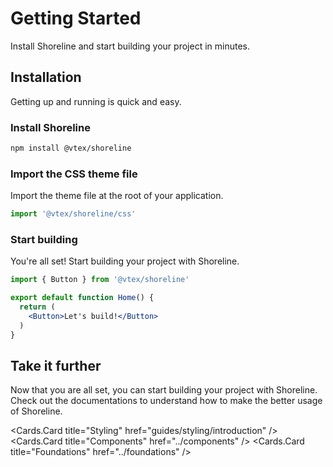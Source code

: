 
# Getting Started

Install Shoreline and start building your project in minutes.

## Installation

Getting up and running is quick and easy.

<Steps>

### Install Shoreline

```sh npm2yarn copy
npm install @vtex/shoreline
```

### Import the CSS theme file

Import the theme file at the root of your application.

```jsx copy
import '@vtex/shoreline/css'
```

### Start building

You're all set! Start building your project with Shoreline.

```jsx
import { Button } from '@vtex/shoreline'

export default function Home() {
  return (
    <Button>Let's build!</Button>
  )
}
```

</Steps>

## Take it further

Now that you are all set, you can start building your project with Shoreline. Check out the documentations to understand how to make the better usage of Shoreline.

<Cards>

<Cards.Card title="Styling" href="guides/styling/introduction" />
<Cards.Card title="Components" href="../components" />
<Cards.Card title="Foundations" href="../foundations" />

</Cards>
